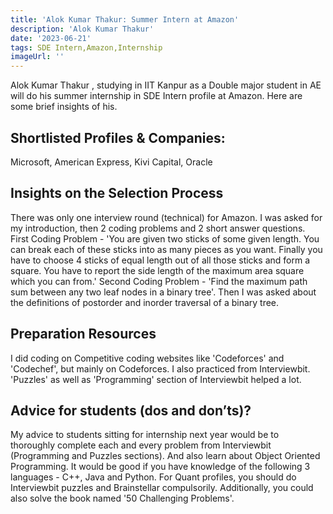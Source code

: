 ---
title: 'Alok Kumar Thakur: Summer Intern at Amazon'
description: 'Alok Kumar Thakur'
date: '2023-06-21'
tags: SDE Intern,Amazon,Internship
imageUrl: ''
---

Alok Kumar Thakur , studying in IIT Kanpur as a Double major student in AE will do
his summer internship in SDE Intern profile at Amazon. Here are some brief
insights of his.

## Shortlisted Profiles & Companies:
Microsoft, American Express, Kivi Capital, Oracle

## Insights on the Selection Process
There was only one interview round (technical) for Amazon. I was asked for my introduction, then 2 coding problems and 2 short answer questions. First Coding Problem - 'You are given two sticks of some given length. You can break each of these sticks into as many pieces as you want. Finally you have to choose 4 sticks of equal length out of all those sticks and form a square. You have to report the side length of the maximum area square which you can from.' Second Coding Problem - 'Find the maximum path sum between any two leaf nodes in a binary tree'. Then I was asked about the definitions of postorder and inorder traversal of a binary tree.

##  Preparation Resources
I did coding on Competitive coding websites like 'Codeforces' and 'Codechef', but mainly on Codeforces. I also practiced from Interviewbit. 'Puzzles' as well as 'Programming' section of Interviewbit helped a lot.

## Advice for students (dos and don’ts)? 
My advice to students sitting for internship next year would be to thoroughly complete each and every problem from Interviewbit (Programming and Puzzles sections). And also learn about Object Oriented Programming. It would be good if you have knowledge of the following 3 languages - C++, Java and Python. For Quant profiles, you should do Interviewbit puzzles and Brainstellar compulsorily. Additionally, you could also solve the book named '50 Challenging Problems'.

